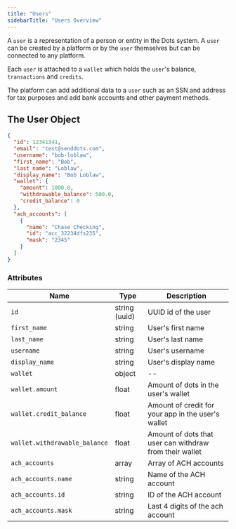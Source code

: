 ```yaml
---
title: "Users"
sidebarTitle: "Users Overview"
---
```


A `user` is a representation of a person or entity in the Dots system. A `user` can be created by a platform or by the `user` themselves but can be connected to any platform.

Each `user` is attached to a `wallet` which holds the `user`'s balance, `transactions` and `credits`.

The platform can add additional data to a `user` such as an SSN and address for tax purposes and add bank accounts and other payment methods.

## The User Object

```json Example
{
  "id": 12341341,
  "email": "test@senddots.com",
  "username": "bob-loblaw",
  "first_name": "Bob",
  "last_name": "Loblaw",
  "display_name": "Bob Loblaw",
  "wallet": {
    "amount": 1000.0,
    "withdrawable_balance": 500.0,
    "credit_balance": 0
  },
  "ach_accounts": [
    {
      "name": "Chase Checking",
      "id": "acc_32234dfs235",
      "mask": "2345"
    }
  ]
}
```

### Attributes

| Name                          | Type          | Description                                             |
| ----------------------------- | ------------- | ------------------------------------------------------- |
| `id`                          | string (uuid) | UUID id of the user                                     |
| `first_name`                  | string        | User's first name                                       |
| `last_name`                   | string        | User's last name                                        |
| `username`                    | string        | User's username                                         |
| `display_name`                | string        | User's display name                                     |
| `wallet`                      | object        | \--                                                     |
| `wallet.amount`               | float         | Amount of dots in the user's wallet                     |
| `wallet.credit_balance`       | float         | Amount of credit for your app in the user's wallet      |
| `wallet.withdrawable_balance` | float         | Amount of dots that user can withdraw from their wallet |
| `ach_accounts`                | array         | Array of ACH accounts                                   |
| `ach_accounts.name`           | string        | Name of the ACH account                                 |
| `ach_accounts.id`             | string        | ID of the ACH account                                   |
| `ach_accounts.mask`           | string        | Last 4 digits of the ach account                        |

